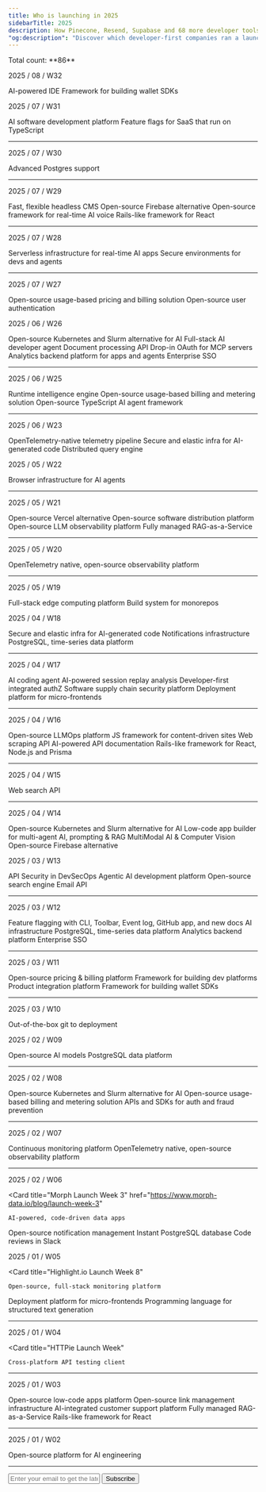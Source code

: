 ```yaml
---
title: Who is launching in 2025
sidebarTitle: 2025
description: How Pinecone, Resend, Supabase and 68 more developer tools launched
"og:description": "Discover which developer-first companies ran a launch week in 2025"
---
```


<Info>
  Total count: **86**
</Info>

<Update label="08" description="Count: 2">

2025 / 08 / W32

<Card title="Cosine Summer 2025 Launch Week" href="https://cosine.sh/launch-week">
  AI-powered IDE
</Card>
<Card title="Openfort Launch Week 3" href="https://www.openfort.io/launch-week">
  Framework for building wallet SDKs
</Card>

</Update>

<Update label="07" description="Count: 11">

2025 / 07 / W31

<Card title="Augment Summer 2025 Launch Week" href="https://www.augmentcode.com/launch-week/summer-2025">
  AI software development platform
</Card>
<Card title="Bucket Launch Week 2" href="https://bucket.co/zero-maintenance">
  Feature flags for SaaS that run on TypeScript
</Card>

---

2025 / 07 / W30

<Card title="Postgres AI Launch Week" href="https://postgres.ai/launch-week">
  Advanced Postgres support
</Card>

---

2025 / 07 / W29

<Card title="BaseHub AI Launch Week" href="https://ai.basehub.com/">
  Fast, flexible headless CMS
</Card>
<Card title="Supabase Launch Week 15" href="https://supabase.com/launch-week">
  Open-source Firebase alternative
</Card>
<Card title="VideoSDK Launch Week" href="https://www.videosdk.live/launch-week">
  Open-source framework for real-time AI voice
</Card>
<Card title="Wasp Launch Week 10" href="https://wasp-lw-tickets-client.fly.dev/">
  Rails-like framework for React
</Card>

---

2025 / 07 / W28

<Card title="Cerebrium Launch Week">
  Serverless infrastructure for real-time AI apps
</Card>
<Card title="Coder Launch Week" href="https://launch.coder.com/">
  Secure environments for devs and agents
</Card>

---

2025 / 07 / W27

<Card title="Flexprice Launch Week" href="https://flexprice.io/commit">
  Open-source usage-based pricing and billing solution
</Card>
<Card title="SuperTokens Launch Week" href="https://supertokens.com/blog/launch-week-1">
  Open-source user authentication
</Card>

</Update>

<Update label="06" description="Count: 12">

2025 / 06 / W26

<Card title="dstack Launch Week 3">
  Open-source Kubernetes and Slurm alternative for AI
</Card>
<Card title="Leap Launch Week" href="https://leap.new/launchweek">
  Full-stack AI developer agent
</Card>
<Card title="Reducto Launch Week">
  Document processing API
</Card>
<Card title="Scalekit AI Launch Week" href="https://www.scalekit.com/agentic-auth-launch">
  Drop-in OAuth for MCP servers
</Card>
<Card title="Tinybird Launch Week 3" href="https://www.tinybird.co/launch-week">
  Analytics backend platform for apps and agents
</Card>
<Card title="WorkOS Launch Week 4" href="https://workos.com/launch-week/summer-2025">
  Enterprise SSO
</Card>

---

2025 / 06 / W25

<Card title="Kerno Launch Week" href="https://www.kerno.io/launch-week-2">
  Runtime intelligence engine
</Card>
<Card title="Lago Launch Week IV" href="https://getlago.com/launch-weeks/launch-week-iv">
  Open-source usage-based billing and metering solution
</Card>
<Card title="voltagent Launch Week" href="https://voltagent.dev/launch-week-june-25/">
  Open-source TypeScript AI agent framework
</Card>

---

2025 / 06 / W23

<Card title="Bindplane Launch Week" href="https://bindplane.com/launch-week">
  OpenTelemetry-native telemetry pipeline
</Card>
<Card title="Daytona Create Launch Week 6" href="https://create.daytona.io">
  Secure and elastic infra for AI-generated code
</Card>
<Card title="Draft Launch Week">
  Distributed query engine
</Card>

</Update>

<Update label="05" description="Count: 8">

2025 / 05 / W22

<Card title="Steel.dev Launch Week" href="https://steel.dev/launch-week">
  Browser infrastructure for AI agents
</Card>

---

2025 / 05 / W21 

<Card title="Appwrite init_ III" href="https://appwrite.io/init">
  Open-source Vercel alternative
</Card>
<Card title="Distr Launch Week" href="https://glasskube.dev/blog/tags/distr-launch-week/">
  Open-source software distribution platform
</Card>
<Card title="Langfuse Launch Week 3" href="https://langfuse.com/launch">
  Open-source LLM observability platform
</Card>
<Card title="Ragie Launch Week 2" href="https://www.ragie.ai/spring-launch-week">
  Fully managed RAG-as-a-Service
</Card>

---

2025 / 05 / W20

<Card title="SigNoz Launch Week 4.0" href="https://signoz.io/launch-week/">
  OpenTelemetry native, open-source observability platform
</Card>

---

2025 / 05 / W19 

  <Card title="Azion Launch Week" href="https://www.azion.com/en/launch-week/">
    Full-stack edge computing platform
  </Card>
  <Card title="Nx 21 Launch Week" href="https://nx.dev/blog/nx-21-release">
    Build system for monorepos
  </Card>

</Update>

<Update label="04" description="Count: 18">

2025 / 04 / W18

  <Card title="Daytona Create Launch Week 5" href="https://create.daytona.io/">
    Secure and elastic infra for AI-generated code
  </Card>
  <Card title="Knock Launch Week" href="https://launchweek.knock.app/">
    Notifications infrastructure
  </Card>
  <Card title="Timescale 2025-04 Launch Week" href="https://www.timescale.com/launch/2025#april">
    PostgreSQL, time-series data platform
  </Card>

---

2025 / 04 / W17

  <Card title="Codebuff Launch Week">
    AI coding agent
  </Card>
  <Card title="Decipher AI Launch Week">
    AI-powered session replay analysis
  </Card>
  <Card title="Permit.io CLI Launch Week" href="https://launch.permit.sh/">
    Developer-first integrated authZ
  </Card>
  <Card title="Socket Launch Week">
    Software supply chain security platform
  </Card>
   <Card
    title="Zephyr Cloud Launch Week 3"
  >
    Deployment platform for micro-frontends
  </Card>

---

2025 / 04 / W16

  <Card title="Agenta Launch Week" href="https://agenta.ai/launch-week-1">
    Open-source LLMOps platform
  </Card>
  <Card title="Astro 5.7 Launch Week">
    JS framework for content-driven sites
  </Card>
  <Card
    title="Firecrawl Launch Week III"
    href="https://www.firecrawl.dev/launch-week"
  >
    Web scraping API 
  </Card>
  <Card title="Theneo Launch Week 2">
    AI-powered API documentation
  </Card>
  <Card title="Wasp Launch Week 9" href="https://wasp.sh/blog/2025/04/09/wasp-launch-week-9">
    Rails-like framework for React, Node.js and Prisma
  </Card>

---

2025 / 04 / W15

  <Card title="Exa Launch Week">
    Web search API
  </Card>

---

2025 / 04 / W14

  <Card title="dstack Launch Week 2">
    Open-source Kubernetes and Slurm alternative for AI
  </Card>
  <Card title="Langflow Launch Week" href="https://blog.langflow.org/announcing-langflow-launch-week/">
    Low-code app builder for multi-agent AI, prompting & RAG
  </Card>
  <Card title="Ocular Launch Week II" href="https://www.useocular.com/launch-weeks/2">
    MultiModal AI & Computer Vision
  </Card>
  <Card title="Supabase Launch Week 14" href="https://supabase.com/launch-week/14">
    Open-source Firebase alternative
  </Card>

</Update>

<Update label="03" description="Count: 14">

2025 / 03 / W13

  <Card title="Akto Launch Week" href="https://www.akto.io/events/march-2025-product-launch-week">
    API Security in DevSecOps
  </Card>
  <Card title="Lamatic Launch Week" href="https://labs.lamatic.ai/p/launch-week-2">
    Agentic AI development platform
  </Card>
  <Card title="Meilisearch Launch Week 2" href="https://meilisearch.com/launch-week">
    Open-source search engine
  </Card>
  <Card title="Resend Launch Week 4" href="https://resend.com/forward">
    Email API
  </Card>

---

2025 / 03 / W12

  <Card title="Bucket DX Launch Week" href="https://bucket.co/launch-week">
    Feature flagging with CLI, Toolbar, Event log, GitHub app, and new docs
  </Card>
  <Card title="Pinecone Launch Week 2" href="https://www.pinecone.io/launch-week/">
    AI infrastructure
  </Card>
  <Card title="Timescale 2025-03 Launch Week" href="https://www.timescale.com/launch/2025#march">
    PostgreSQL, time-series data platform
  </Card>
  <Card title="Tinybird Forward Launch Week" href="https://www.tinybird.co/forward-launch">
    Analytics backend platform
  </Card>
  <Card title="WorkOS Launch Week 3" href="https://workos.com/launch-week/spring-2025/">
    Enterprise SSO
  </Card>

---

2025 / 03 / W11

  <Card title="Autumn Launch Week" href="https://useautumn.com/launch/0">
    Open-source pricing & billing platform
  </Card>
  <Card title="Cyclops Launch Week 02" href="https://cyclops-ui.com/blog/2025/03/04/launch-week-2">
    Framework for building dev platforms
  </Card>
  <Card title="Nango Launch Week" href="https://www.nango.dev/launch-week">
    Product integration platform
  </Card>
  <Card
    title="Openfort Launch Week 2"
    href="https://www.openfort.xyz/launch-week"
  >
    Framework for building wallet SDKs 
  </Card>

---

2025 / 03 / W10

  <Card title="Railway Launch Week 02" href="https://railway.com/launch-week-02">
    Out-of-the-box git to deployment
  </Card>

</Update>

<Update label="02" description="Count: 11">

2025 / 02 / W09

<Card title="DeepSeek Open-Source Week">
  Open-source AI models
</Card>
<Card title="Gel (EdgeDB) Launch Week">
  PostgreSQL data platform
</Card>

---

2025 / 02 / W08

<Card title="dstack Launch Week 1">
  Open-source Kubernetes and Slurm alternative for AI
</Card>
<Card title="Lago Launch Week III" href="https://www.getlago.com/launch-weeks/launch-week-3">
  Open-source usage-based billing and metering solution
</Card>
<Card title="Stytch Launch Week" href="https://stytch.com/launch-week">
  APIs and SDKs for auth and fraud prevention
</Card>

---

2025 / 02 / W07

<Card title="ProjectDiscovery Launch Week" href="https://projectdiscovery.io/launch">
  Continuous monitoring platform
</Card>
<Card title="SigNoz Launch Week 3.0" href="https://signoz.io/launch-week/">
  OpenTelemetry native, open-source observability platform
</Card>

---

2025 / 02 / W06

 <Card
    title="Morph Launch Week 3"
    href="https://www.morph-data.io/blog/launch-week-3"
  >
    AI-powered, code-driven data apps
  </Card>
  <Card title="Novu Launch Week">
    Open-source notification management
  </Card>
  <Card title="Prisma Postgres Launch Week">
    Instant PostgreSQL database
  </Card>
  <Card title="Pullpo.io Launch Week" href="https://pullpo.to/launch-week">
    Code reviews in Slack
  </Card>

</Update>

<Update label="01" description="Count: 10">

2025 / 01 / W05

 <Card
    title="Highlight.io Launch Week 8"
  >
    Open-source, full-stack monitoring platform
  </Card>
 <Card
    title="Zephyr Cloud Launch Week 2"
    href="https://zephyr-cloud.io/blog/mobilefirst"
  >
    Deployment platform for micro-frontends
  </Card>
 <Card
    title="BAML Launch Week"
    href="https://www.boundaryml.com/launchweek"
  >
    Programming language for structured text generation
  </Card>

---

2025 / 01 / W04

<Card
    title="HTTPie Launch Week"
  >
    Cross-platform API testing client
  </Card>

---

2025 / 01 / W03

<Card title="Appsmith Advance Winter 2025 Launch Week" href="https://www.appsmith.com/blog/appsmith-launch-week-1">
  Open-source low-code apps platform
</Card>
<Card title="Dub Launch Week" href="https://dub.link/blog/launch-week-recap">
  Open-source link management infrastructure
</Card>
<Card title="Pylon AI Launch Week">
  AI-integrated customer support platform
</Card>
<Card title="Ragie Launch Week 1" href="https://www.ragie.ai/launch-week-1">
  Fully managed RAG-as-a-Service
</Card>
<Card title="Wasp Launch Week 8" href="https://wasp-lang.dev/blog/2025/01/09/wasp-launch-week-8">
  Rails-like framework for React
</Card>

---

2025 / 01 / W02

<Card title="OpenLIT Launch Week" href="https://x.com/openlit_io/status/1875539932808409116">
  Open-source platform for AI engineering
</Card>

</Update>


---

<form
  action="https://buttondown.com/api/emails/embed-subscribe/launchweek.dev"
  method="post"
  target="popupwindow"
  onsubmit="window.open('https://buttondown.com/launchweek.dev', 'popupwindow')"
  class="embeddable-buttondown-form"
>
  <input
    type="email"
    name="email"
    placeholder="Enter your email to get the latest updates"
    id="bd-email"
  />
  <input type="submit" value="Subscribe" />
</form>
